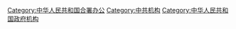 [[Category:中华人民共和国合署办公|Category:中华人民共和国合署办公]]
[[Category:中共机构|Category:中共机构]]
[[Category:中华人民共和国政府机构|Category:中华人民共和国政府机构]]